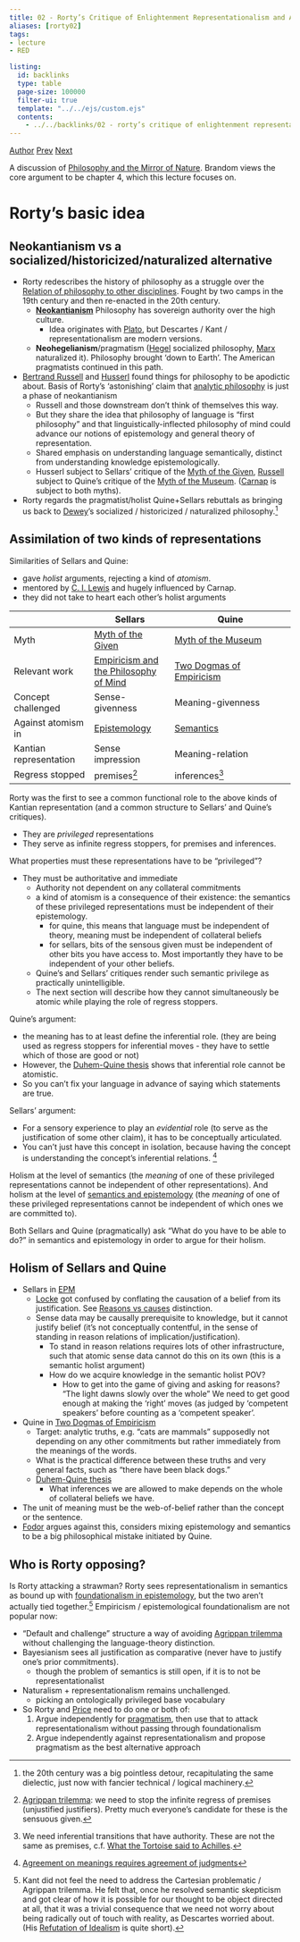 ```yaml
---
title: 02 - Rorty’s Critique of Enlightenment Representationalism and Analytic Philosophy
aliases: [rorty02]
tags:  
- lecture
- RED

listing:
  id: backlinks
  type: table
  page-size: 100000
  filter-ui: true
  template: "../../ejs/custom.ejs"
  contents:
    - ../../backlinks/02 - rorty’s critique of enlightenment representationalism and analytic philosophy.yml
---
```


[Author](/docs/phil/Robert Brandom.html) [Prev](/docs/phil/01 - The Concept of Representation.html) [Next](/docs/phil/03 - Rorty Finds His Pragmatist Voice.html)

A discussion of [Philosophy and the Mirror of Nature](/docs/phil/Philosophy and the Mirror of Nature.html). Brandom views the core argument to be chapter 4, which this lecture focuses on.

# Rorty's basic idea
## Neokantianism vs a socialized/historicized/naturalized alternative

- Rorty redescribes the history of philosophy as a struggle over the [Relation of philosophy to other disciplines](/docs/phil/Relation of philosophy to other disciplines.html). Fought by two camps in the 19th century and then re-enacted in the 20th century.
  - **[Neokantianism](/docs/phil/Neokantianism.html)** Philosophy has sovereign authority over the high culture.
    - Idea originates with [Plato](/docs/phil/Plato.html), but Descartes / Kant /  representationalism are modern versions.
  - **Neohegelianism**/pragmatism ([Hegel](/docs/phil/Georg Wilhelm Friedrich Hegel.html) socialized philosophy, [Marx](/docs/phil/Karl Marx.html) naturalized it). Philosophy brought 'down to Earth'. The American pragmatists continued in this path.
- [Bertrand Russell](/docs/phil/Bertrand Russell.html) and [Husserl](/docs/phil/Edmund Husserl.html) found things for philosophy to be apodictic about. Basis of Rorty's 'astonishing' claim that [analytic philosophy](/docs/phil/Analytic philosophy.html) is just a phase of neokantianism
  - Russell and those downstream don't think of themselves this way.
  - But they share the idea that philosophy of language is "first philosophy" and that linguistically-inflected philosophy of mind could advance our notions of epistemology and general theory of representation.
  - Shared emphasis on understanding language semantically, distinct from understanding knowledge epistemologically.
  - Husserl subject to Sellars' critique of the  [Myth of the Given](/docs/phil/Myth of the Given.html),  [Russell](/docs/phil/Bertrand Russell.html) subject to Quine's critique of the [Myth of the Museum](/docs/phil/Myth of the Museum.html).  ([Carnap](/docs/phil/Rudolf Carnap.html) is subject to both myths).
- Rorty regards the pragmatist/holist Quine+Sellars rebuttals as bringing us back to [Dewey](/docs/phil/John Dewey.html)'s socialized / historicized / naturalized philosophy.[^de]

[^de]: the 20th century was a big pointless detour, recapitulating the same dielectic, just now with fancier technical / logical machinery.

## Assimilation of two kinds of representations

Similarities of Sellars and Quine:  

- gave *holist* arguments, rejecting a kind of *atomism*. 
- mentored by [C. I. Lewis](/docs/phil/C. I. Lewis.html) and hugely influenced by Carnap.
- they did not take to heart each other's holist arguments 

| | Sellars | Quine |
|--|--|---|
| Myth | [Myth of the Given](/docs/phil/Myth of the Given.html) |  [Myth of the Museum](/docs/phil/Myth of the Museum.html)| 
| Relevant work | [Empiricism and the Philosophy of Mind](/docs/phil/Empiricism and the Philosophy of Mind.html) | [Two Dogmas of Empiricism](/docs/phil/Two Dogmas of Empiricism.html) | 
| Concept challenged | Sense-givenness | Meaning-givenness |
| Against atomism in | [Epistemology](/docs/phil/Epistemology.html) | [Semantics](/docs/phil/Semantics.html) | 
| Kantian representation | Sense impression | Meaning-relation | 
| Regress stopped | premises[^rp] | inferences[^ri] | 

Rorty was the first to see a common functional role to the above kinds of Kantian representation (and a common structure to Sellars' and Quine's critiques).

- They are *privileged* representations
- They serve as infinite regress stoppers, for premises and inferences.
  
[^rp]: [Agrippan trilemma](/docs/phil/Agrippan Trilemma.html): we need to stop the infinite regress of premises (unjustified justifiers). Pretty much everyone's candidate for these is the sensuous given.
[^ri]:  We need inferential transitions that have authority. These are not the same as premises, c.f. [What the Tortoise said to Achilles](/docs/phil/What the Tortoise said to Achilles.html).

What properties must these representations have to be "privileged"? 

- They must be authoritative and immediate
	- Authority not dependent on any collateral commitments
	- a kind of atomism is a consequence of their existence: the semantics of these privileged representations must be independent of their epistemology. 
		- for quine, this means that language must be independent of theory, meaning must be independent of collateral beliefs
		- for sellars, bits of the sensous given must be independent of other bits you have access to. Most importantly they have to be independent of your other beliefs.
  - Quine's and Sellars' critiques render such semantic privilege as practically unintelligible. 
  - The next section will describe how they cannot simultaneously be atomic while playing the role of regress stoppers.

Quine's argument:

 - the meaning has to at least define the inferential role. (they are being used as regress stoppers for inferential moves - they have to settle which of those are good or not)
 - However, the [Duhem-Quine thesis](/docs/phil/Duhem-Quine thesis.html) shows that inferential role cannot be atomistic.
 - So you can't fix your language in advance of saying which statements are true.

Sellars' argument:

- For a sensory experience to play an *evidential* role (to serve as the justification of some other claim), it has to be conceptually articulated.
- You can't just have this concept in isolation, because having the concept is understanding the concept's inferential relations. [^witt]

Holism at the level of semantics (the *meaning* of one of these privileged representations cannot be independent of other representations). And holism at the level of [semantics and epistemology](/docs/phil/Semantics and epistemology.html) (the *meaning* of one of these privileged representations cannot be independent of which ones we are committed to).

Both Sellars and Quine (pragmatically) ask "What do you have to be able to do?" in semantics and epistemology in order to argue for their holism.

[^witt]: [Agreement on meanings requires agreement of judgments](/docs/phil/Agreement on meanings requires agreement of judgments.html)


## Holism of Sellars and Quine

- Sellars in [EPM](/docs/phil/Empiricism and the Philosophy of Mind.html)
  - [Locke](/docs/phil/John Locke.html) got confused by conflating the causation of a belief from its justification. See [Reasons vs causes](/docs/phil/Reasons vs causes.html) distinction.
  - Sense data may be causally prerequisite to knowledge, but it cannot justify belief (it's not conceptually contentful, in the sense of standing in reason relations of implication/justification).
    - To stand in reason relations requires lots of other infrastructure, such that atomic sense data cannot do this on its own (this is a semantic holist argument)
    - How do we acquire knowledge in the semantic holist POV?
      - How to get into the game of giving and asking for reasons? "The light dawns slowly over the whole" We need to get good enough at making the 'right' moves (as judged by 'competent speakers' before counting as a 'competent speaker'.
- Quine in [Two Dogmas of Empiricism](/docs/phil/Two Dogmas of Empiricism.html)
  - Target: analytic truths, e.g. "cats are mammals" supposedly not depending on  any other commitments but rather immediately from the meanings of the words.
  - What is the practical difference between these truths and very general facts, such as "there have been black dogs."
  - [Duhem-Quine thesis](/docs/phil/Duhem-Quine thesis.html) 
    - What inferences we are allowed to make depends on the whole of collateral beliefs we have.
- The unit of meaning must be the web-of-belief rather than the concept or the sentence.
- [Fodor](/docs/phil/Jerry Fodor.html) argues against this, considers mixing epistemology and semantics to be a big philosophical mistake initiated by Quine.



## Who is Rorty opposing?

Is Rorty attacking a strawman? Rorty sees representationalism in semantics as bound up with [foundationalism in epistemology](/docs/phil/Foundationalism.html), but the two aren't actually tied together.[^knt] Empiricism / epistemological foundationalism are not popular now:

- "Default and challenge" structure a way of avoiding [Agrippan trilemma](/docs/phil/Agrippan Trilemma.html) without challenging the language-theory distinction.
- Bayesianism sees all justification as comparative (never have to justify one's prior commitments).
  - though the problem of semantics is still open, if it is to not be representationalist
- Naturalism + representationalism remains unchallenged.
  - picking an ontologically privileged base vocabulary
- So Rorty and [Price](/docs/phil/Huw Price.html) need to do one or both of:
  1. Argue independently for [pragmatism](/docs/phil/Pragmatism.html), then use that to attack representationalism without passing through foundationalism
  2. Argue independently against representationalism and propose pragmatism as the best alternative approach

[^knt]: Kant did not feel the need to address the Cartesian problematic / Agrippan trilemma. He felt that, once he resolved semantic skepticism and got clear of how it is possible for our thought to be object directed at all, that it was a trivial consequence that we need not worry about being radically out of touch with reality, as Descartes worried about. (His [Refutation of Idealism](https://plato.stanford.edu/entries/kant-transcendental/#RefIde) is quite short).